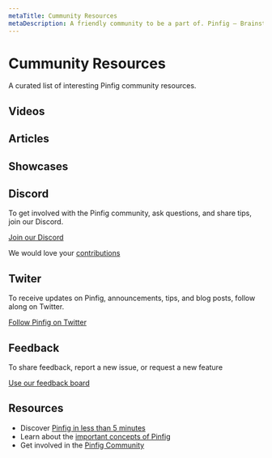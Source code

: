```yaml
---
metaTitle: Cummunity Resources
metaDescription: A friendly community to be a part of. Pinfig – Brainstorm. Learn. Write. Collaborate. Visually.
---
```


# Cummunity Resources

A curated list of interesting Pinfig community resources.

## Videos

## Articles

## Showcases

## Discord

To get involved with the Pinfig community, ask questions, and share tips, join our Discord.

[Join our Discord](https://discord.gg/5PfkU5jt)

We would love your [contributions](/community/overview/contributing)

## Twiter

To receive updates on Pinfig, announcements, tips, and blog posts, follow along on Twitter.

[Follow Pinfig on Twitter](https://twitter.com/pinfignote)

## Feedback

To share feedback, report a new issue, or request a new feature

[Use our feedback board](/feedback/)

## Resources

- Discover [Pinfig in less than 5 minutes](/docs/overview/getting-started)
- Learn about the [important concepts of Pinfig](/docs/essentials/overview)
- Get involved in the [Pinfig Community](/community/overview/contributing)
